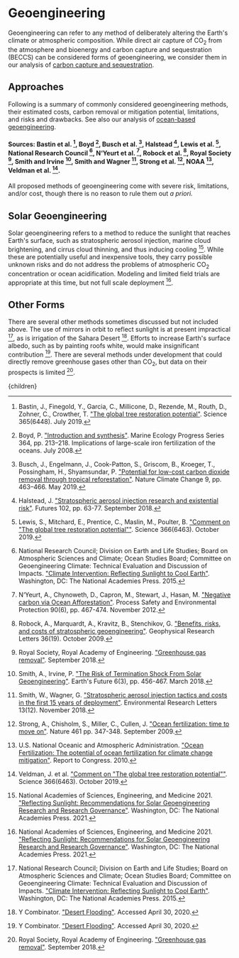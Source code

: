 


# Geoengineering

Geoengineering can refer to any method of deliberately altering the Earth's climate or atmospheric composition. While direct air capture of CO<sub>2</sub> from the atmosphere and bioenergy and carbon capture and sequestration (BECCS) can be considered forms of geoengineering, we consider them in our analysis of [carbon capture and sequestration](http://urbancruiseship.org/solution/energy/ccs).

## Approaches
Following is a summary of commonly considered geoengineering methods, their estimated costs, carbon removal or mitigation potential, limitations, and risks and drawbacks. See also our analysis of [ocean-based geoengineering](http://urbancruiseship.org/solution/oceans/ocean_geoeng).

#### Sources: Bastin et al. [^1], Boyd [^2], Busch et al. [^3], Halstead [^5], Lewis et al. [^7], National Research Council [^10], N‘Yeurt et al. [^12], Robock et al. [^15], Royal Society [^16], Smith and Irvine [^17], Smith and Wagner [^18], Strong et al. [^20], NOAA [^21], Veldman et al. [^22].

All proposed methods of geoengineering come with severe risk, limitations, and/or cost, though there is no reason to rule them out *a priori.*

## Solar Geoengineering
Solar geoengineering refers to a method to reduce the sunlight that reaches Earth's surface, such as stratospheric aerosol injection, marine cloud brightening, and cirrus cloud thinning, and thus inducing cooling [^9]. While these are potentially useful and inexpensive tools, they carry possible unknown risks and do not address the problems of atmospheric CO<sub>2</sub> concentration or ocean acidification. Modeling and limited field trials are appropriate at this time, but not full scale deployment [^9].

## Other Forms
There are several other methods sometimes discussed but not included above. The use of mirrors in orbit to reflect sunlight is at present impractical [^10], as is irrigation of the Sahara Desert [^24]. Efforts to increase Earth's surface albedo, such as by painting roofs white, would make insignificant contribution [^24]. There are several methods under development that could directly remove greenhouse gases other than CO<sub>2</sub>, but data on their prospects is limited [^16].

[^1]: Bastin, J., Finegold, Y., Garcia, C., Millicone, D., Rezende, M., Routh, D., Zohner, C., Crowther, T. ["The global tree restoration potential"](https://science.sciencemag.org/content/365/6448/76.abstract). Science 365(6448). July 2019.

[^2]: Boyd, P. ["Introduction and synthesis"](https://www.int-res.com/articles/theme/m364ThemeSection.pdf). Marine Ecology Progress Series 364, pp. 213–218. Implications of large-scale iron fertilization of the oceans. July 2008.

[^3]: Busch, J., Engelmann, J., Cook-Patton, S., Griscom, B., Kroeger, T., Possingham, H., Shyamsundar, P. ["Potential for low-cost carbon dioxide removal through tropical reforestation"](https://www.nature.com/articles/s41558-019-0485-x). Nature Climate Change 9, pp. 463–466. May 2019.

[^4]: Gislason, S. R. et al. ["Mineral sequestration of carbon dioxide in basalt: A pre-injection overview of the CarbFix project"](https://www.sciencedirect.com/science/article/abs/pii/S1750583609001698). International Journal of Greenhouse Gas Control 4(3), pp. 537-545. May 2010.

[^5]: Halstead, J. ["Stratospheric aerosol injection research and existential risk"](https://www.sciencedirect.com/science/article/abs/pii/S0016328717301131). Futures 102, pp. 63-77. September 2018.

[^6]: Legal Information Institute. ["26 U.S. Code § 45Q - Credit for carbon oxide sequestration"](https://www.law.cornell.edu/uscode/text/26/45Q). Accessed September 13, 2022.

[^7]: Lewis, S., Mitchard, E., Prentice, C., Maslin, M., Poulter, B. ["Comment on "The global tree restoration potential""](https://science.sciencemag.org/content/366/6463/eaaz0388). Science 366(6463). October 2019.

[^8]: National Academies of Sciences, Engineering, and Medicine. [*Negative Emissions Technologies and Reliable Sequestration.*](https://nap.nationalacademies.org/catalog/25259/negative-emissions-technologies-and-reliable-sequestration-a-research-agenda) 2019.

[^9]: National Academies of Sciences, Engineering, and Medicine 2021. ["Reflecting Sunlight: Recommendations for Solar Geoengineering Research and Research Governance"](https://doi.org/10.17226/25762). Washington, DC: The National Academies Press. 2021.

[^10]: National Research Council; Division on Earth and Life Studies; Board on Atmospheric Sciences and Climate; Ocean Studies Board; Committee on Geoengineering Climate: Technical Evaluation and Discussion of Impacts. ["Climate Intervention: Reflecting Sunlight to Cool Earth"](https://www.nap.edu/catalog/18988/climate-intervention-reflecting-sunlight-to-cool-earth). Washington, DC: The National Academies Press. 2015.

[^11]: Neuberger, J., Rudee, A., Leslie-Bole , H. ["7 Policy Proposals to Restore US Trees: How Do They Compare?"](https://www.wri.org/insights/us-policy-trees-natural-infrastructure). World Resources Institute. May 2021.

[^12]: N‘Yeurt, A., Chynoweth, D., Capron, M., Stewart, J., Hasan, M. ["Negative carbon via Ocean Afforestation"](https://www.sciencedirect.com/science/article/abs/pii/S0957582012001206). Process Safety and Environmental Protection 90(6), pp. 467-474. November 2012.

[^13]: Oxford Martin School. ["Oxford Principles of Geoengineering"](http://www.geoengineering.ox.ac.uk/www.geoengineering.ox.ac.uk/oxford-principles/principles/). 2018.

[^14]: Preston, C. J. ["Ethics and Geoengineering: Reviewing the Moral Issues Raised by Solar Radiation Management and Carbon Dioxide Removal"](https://wires.onlinelibrary.wiley.com/doi/abs/10.1002/wcc.198). Wiley Interdisciplinary Reviews: Climate Change 4(1), pp. 23-37. January 2013.

[^15]: Robock, A., Marquardt, A., Kravitz, B., Stenchikov, G. ["Benefits, risks, and costs of stratospheric geoengineering"](https://agupubs.onlinelibrary.wiley.com/doi/10.1029/2009GL039209). Geophysical Research Letters 36(19). October 2009.

[^16]: Royal Society, Royal Academy of Engineering. ["Greenhouse gas removal"](https://royalsociety.org/topics-policy/projects/greenhouse-gas-removal/). September 2018.

[^17]: Smith, A., Irvine, P. ["The Risk of Termination Shock From Solar Geoengineering"](https://agupubs.onlinelibrary.wiley.com/doi/full/10.1002/2017EF000735). Earth's Future 6(3), pp. 456-467. March 2018.

[^18]: Smith, W., Wagner, G. ["Stratospheric aerosol injection tactics and costs in the first 15 years of deployment"](https://iopscience.iop.org/article/10.1088/1748-9326/aae98d/meta). Environmental Research Letters 13(12). November 2018.

[^19]: Solar Radiation Management Governance Initiative. ["Solar radiation management: the governance of research"](https://royalsociety.org/~/media/royal_society_content/policy/projects/solar-radiation-governance/des2391_srmgi%20report_web.pdf). Environmental Defense Fund, The Royal Society, TWAS. March 2011.

[^20]: Strong, A., Chisholm, S., Miller, C., Cullen, J. ["Ocean fertilization: time to move on"](https://www.nature.com/articles/461347a). Nature 461 pp. 347-348. September 2009.

[^21]: U.S. National Oceanic and Atmospheric Administration. ["Ocean Fertilization: The potential of ocean fertilization for climate change mitigation"](https://www.gc.noaa.gov/documents/2010_climate_fert_rept_Congress_final.pdf). Report to Congress. 2010.

[^22]: Veldman, J. et al. ["Comment on "The global tree restoration potential""](https://science.sciencemag.org/content/366/6463/eaay7976). Science 366(6463). October 2019.

[^23]: Waring, B., Neumann, M., Prentice, I. C., Adams, M., Smith, P., Siegert, M. ["Forests and Decarbonization – Roles of Natural and Planted Forests"](https://www.frontiersin.org/articles/10.3389/ffgc.2020.00058/full). Frontiers in Forests and Global Change. May 2020.

[^24]: Y Combinator. ["Desert Flooding"](http://carbon.ycombinator.com/desert-flooding/). Accessed April 30, 2020.

  <Article 
    focusAreaUrl={focusAreaUrl} 
    hierarchy={hierarchy} 
    site={site}
  >
    {children}
  </Article>